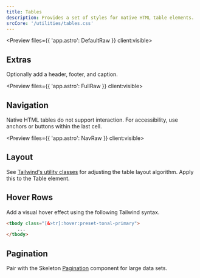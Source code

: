 ```yaml
---
title: Tables
description: Provides a set of styles for native HTML table elements.
srcCore: '/utilities/tables.css'
---
```



<Preview files={{ 'app.astro': DefaultRaw }} client:visible>
	<Default />
</Preview>

## Extras

Optionally add a header, footer, and caption.

<Preview files={{ 'app.astro': FullRaw }} client:visible>
	<Full />
</Preview>

## Navigation

Native HTML tables do not support interaction. For accessibility, use anchors or buttons within the last cell.

<Preview files={{ 'app.astro': NavRaw }} client:visible>
	<Nav />
</Preview>

## Layout

See [Tailwind's utility classes](https://tailwindcss.com/docs/table-layout) for adjusting the table layout algorithm. Apply this to the Table element.

## Hover Rows

Add a visual hover effect using the following Tailwind syntax.

```html
<tbody class="[&>tr]:hover:preset-tonal-primary">
	...
</tbody>
```

## Pagination

Pair with the Skeleton [Pagination](/docs/components/pagination/react) component for large data sets.
